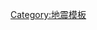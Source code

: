 {{Sidebar
|name = 地震模板
|class = plainlist
|style = width:auto;
|pretitle = [[:Category:地震|系列]]条目
|titleclass = navbox-title
|titlestyle = padding-top:0.2em;font-size:200%;font-weight:normal;
|title = [[地震]]
|headingclass = navbox-abovebelow
|contentstyle = padding-bottom:0.6em;

|heading1 = 孕震与监测
|content1 =

* {{hlist |[[地震度量|地震震级]]|[[震度|地震烈度]]|[[震源深度]]}}
* {{hlist |[[斷層]]|[[地震度量]]|[[地震儀]]}}

|heading2 = 防震与减灾
|content2 =
* {{hlist|[[地震預測|地震预报]] |[[地震预警系统]]}}
*[[地震工程]]

|heading3 = [[地震學|地震学研究]]
|content3 =
* {{hlist|[[震中]]|[[震中距]]|[[震源]]}}
* {{hlist|[[地震波]]|[[P波]]|[[S波]]|[[面波]]}}
* {{hlist|[[地震序列]]|[[自由震盪]]|[[陰影區]]}}
* {{hlist|[[前震]]|[[地震序列|余震]]|[[群震]]}}
* {{hlist|[[火山]]|[[海啸]]|[[堰塞湖]]}}
*[[古登堡－里克特定律]]


|tnavbarstyle = border-top:1px solid #aaa;

|below = [[WP:地震专题|地震专题]]<br/>{{nobold|[[Portal:地球科学|地球科学主题]] • [[{{CURRENTYEAR}}年地震列表|本年地震]]}}
}}<noinclude>
[[Category:地震模板]]{{Documentation}}</noinclude><noinclude>

</noinclude>